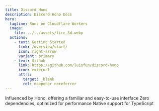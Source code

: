 ```yaml
---
title: Discord Hono
description: Discord Hono Docs
hero:
  tagline: Runs on Cloudflare Workers
  image:
    file: ../../assets/fire_3d.webp
  actions:
    - text: Getting Started
      link: /overview/start/
      icon: right-arrow
      variant: primary
    - text: Github
      link: https://github.com/luisfun/discord-hono
      icon: external
      attrs:
        target: _blank
        rel: noopener noreferrer
---
```



<CardGrid>
  <Card title="Intuitive API" icon="star">
    Influenced by Hono, offering a familiar and easy-to-use interface
  </Card>
  <Card title="Lightweight" icon="rocket">
    Zero dependencies, optimized for performance
  </Card>
  <Card title="Type-Safe" icon="seti:typescript">
    Native support for TypeScript
  </Card>
</CardGrid>
